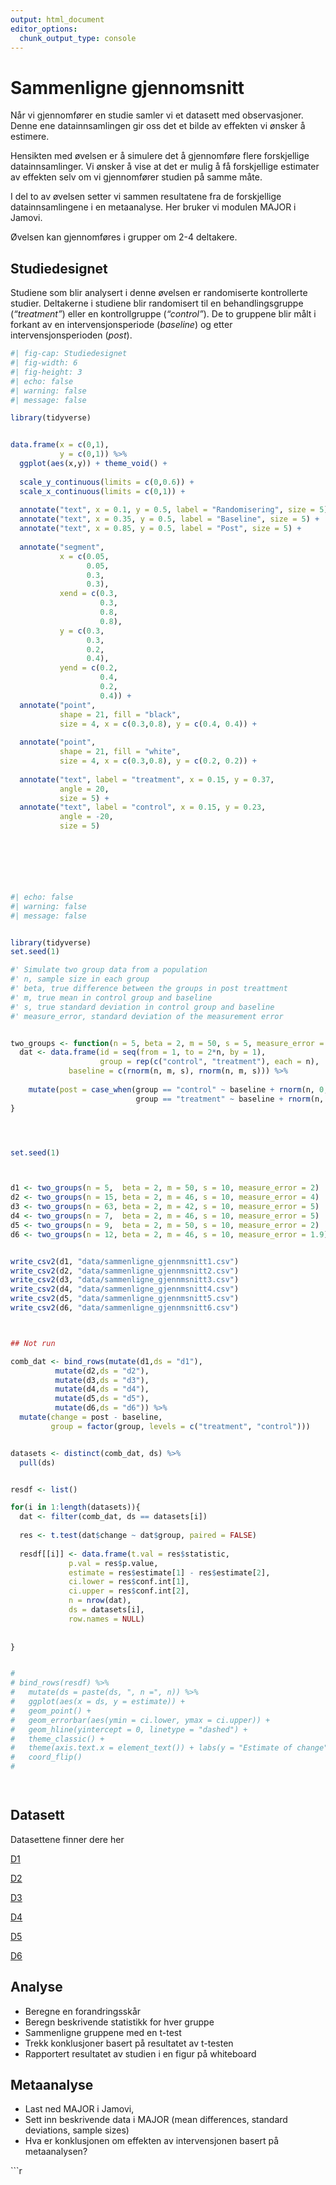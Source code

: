 ```yaml
---
output: html_document
editor_options: 
  chunk_output_type: console
---
```

# Sammenligne gjennomsnitt

Når vi gjennomfører en studie samler vi et datasett med observasjoner. Denne ene datainnsamlingen gir oss det et bilde av effekten vi ønsker å estimere. 

Hensikten med øvelsen er å simulere det å gjennomføre flere forskjellige datainnsamlinger. Vi ønsker å vise at det er mulig å få forskjellige estimater av effekten selv om vi gjennomfører studien på samme måte.

I del to av øvelsen setter vi sammen resultatene fra de forskjellige datainnsamlingene i en metaanalyse. Her bruker vi modulen MAJOR i Jamovi. 

Øvelsen kan gjennomføres i grupper om 2-4 deltakere. 

## Studiedesignet

Studiene som blir analysert i denne øvelsen er randomiserte kontrollerte studier. Deltakerne i studiene blir randomisert til en behandlingsgruppe (*"treatment"*) eller en kontrollgruppe (*"control"*). De to gruppene blir målt i forkant av en intervensjonsperiode (*baseline*) og etter intervensjonsperioden (*post*).

```r
#| fig-cap: Studiedesignet
#| fig-width: 6
#| fig-height: 3
#| echo: false
#| warning: false
#| message: false

library(tidyverse)


data.frame(x = c(0,1), 
           y = c(0,1)) %>%
  ggplot(aes(x,y)) + theme_void() +
  
  scale_y_continuous(limits = c(0,0.6)) +
  scale_x_continuous(limits = c(0,1)) +
  
  annotate("text", x = 0.1, y = 0.5, label = "Randomisering", size = 5) +
  annotate("text", x = 0.35, y = 0.5, label = "Baseline", size = 5) +
  annotate("text", x = 0.85, y = 0.5, label = "Post", size = 5) +
  
  annotate("segment", 
           x = c(0.05,
                 0.05,
                 0.3, 
                 0.3), 
           xend = c(0.3, 
                    0.3, 
                    0.8, 
                    0.8), 
           y = c(0.3,
                 0.3, 
                 0.2, 
                 0.4), 
           yend = c(0.2, 
                    0.4, 
                    0.2, 
                    0.4)) +
  annotate("point", 
           shape = 21, fill = "black",
           size = 4, x = c(0.3,0.8), y = c(0.4, 0.4)) +
  
  annotate("point", 
           shape = 21, fill = "white",
           size = 4, x = c(0.3,0.8), y = c(0.2, 0.2)) +
  
  annotate("text", label = "treatment", x = 0.15, y = 0.37,
           angle = 20,
           size = 5) +
  annotate("text", label = "control", x = 0.15, y = 0.23,
           angle = -20,
           size = 5)
  







```







```r
#| echo: false
#| warning: false
#| message: false


library(tidyverse)
set.seed(1)

#' Simulate two group data from a population
#' n, sample size in each group
#' beta, true difference between the groups in post treattment
#' m, true mean in control group and baseline
#' s, true standard deviation in control group and baseline
#' measure_error, standard deviation of the measurement error


two_groups <- function(n = 5, beta = 2, m = 50, s = 5, measure_error = 1){
  dat <- data.frame(id = seq(from = 1, to = 2*n, by = 1), 
                    group = rep(c("control", "treatment"), each = n),
             baseline = c(rnorm(n, m, s), rnorm(n, m, s))) %>%
    
    mutate(post = case_when(group == "control" ~ baseline + rnorm(n, 0, measure_error),
                            group == "treatment" ~ baseline + rnorm(n, beta, measure_error)))
}




set.seed(1)



d1 <- two_groups(n = 5,  beta = 2, m = 50, s = 10, measure_error = 2)
d2 <- two_groups(n = 15, beta = 2, m = 46, s = 10, measure_error = 4)
d3 <- two_groups(n = 63, beta = 2, m = 42, s = 10, measure_error = 5)
d4 <- two_groups(n = 7,  beta = 2, m = 46, s = 10, measure_error = 5)
d5 <- two_groups(n = 9,  beta = 2, m = 50, s = 10, measure_error = 2)
d6 <- two_groups(n = 12, beta = 2, m = 46, s = 10, measure_error = 1.9)


write_csv2(d1, "data/sammenligne_gjennmsnitt1.csv")
write_csv2(d2, "data/sammenligne_gjennmsnitt2.csv")
write_csv2(d3, "data/sammenligne_gjennmsnitt3.csv")
write_csv2(d4, "data/sammenligne_gjennmsnitt4.csv")
write_csv2(d5, "data/sammenligne_gjennmsnitt5.csv")
write_csv2(d6, "data/sammenligne_gjennmsnitt6.csv")



## Not run

comb_dat <- bind_rows(mutate(d1,ds = "d1"), 
          mutate(d2,ds = "d2"),
          mutate(d3,ds = "d3"),
          mutate(d4,ds = "d4"),
          mutate(d5,ds = "d5"),
          mutate(d6,ds = "d6")) %>%
  mutate(change = post - baseline, 
         group = factor(group, levels = c("treatment", "control")))


datasets <- distinct(comb_dat, ds) %>%
  pull(ds)


resdf <- list()

for(i in 1:length(datasets)){
  dat <- filter(comb_dat, ds == datasets[i])
  
  res <- t.test(dat$change ~ dat$group, paired = FALSE)
  
  resdf[[i]] <- data.frame(t.val = res$statistic, 
             p.val = res$p.value, 
             estimate = res$estimate[1] - res$estimate[2],
             ci.lower = res$conf.int[1],
             ci.upper = res$conf.int[2],
             n = nrow(dat),
             ds = datasets[i], 
             row.names = NULL)
  
  
}


# 
# bind_rows(resdf) %>%
#   mutate(ds = paste(ds, ", n =", n)) %>%
#   ggplot(aes(x = ds, y = estimate)) +
#   geom_point() + 
#   geom_errorbar(aes(ymin = ci.lower, ymax = ci.upper)) + 
#   geom_hline(yintercept = 0, linetype = "dashed") + 
#   theme_classic() + 
#   theme(axis.text.x = element_text()) + labs(y = "Estimate of change", x = "Dataset") + 
#   coord_flip()
# 




```


## Datasett

Datasettene finner dere her

[D1](data/sammenligne_gjennmsnitt1.csv)

[D2](data/sammenligne_gjennmsnitt2.csv)

[D3](data/sammenligne_gjennmsnitt3.csv)

[D4](data/sammenligne_gjennmsnitt4.csv)

[D5](data/sammenligne_gjennmsnitt5.csv)

[D6](data/sammenligne_gjennmsnitt6.csv)

## Analyse

- Beregne en forandringsskår
- Beregn beskrivende statistikk for hver gruppe
- Sammenligne gruppene med en t-test
- Trekk konklusjoner basert på resultatet av t-testen
- Rapportert resultatet av studien i en figur på whiteboard

## Metaanalyse

- Last ned MAJOR i Jamovi, 
- Sett inn beskrivende data i MAJOR (mean differences, standard deviations, sample sizes)
- Hva er konklusjonen om effekten av intervensjonen basert på metaanalysen?
















```r




